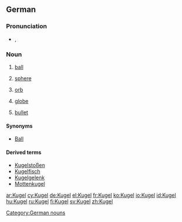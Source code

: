 {{also|kugel}}
==German==

===Pronunciation===
* {{IPA|/ˈkuːɡəl/|lang=de}}, {{SAMPA|/"ku:g@l/}}

===Noun===
{{de-noun|g=f|plural=Kugeln}}

# [[ball]]
# {{geometry|lang=de}} [[sphere]]
# [[orb]]
# {{geography|lang=de}} [[globe]]
# [[bullet]]

====Synonyms====
* [[Ball]]

====Derived terms====
* [[Kugelstoßen]] {{n}}
* [[Kugelfisch]] {{m}}
* [[Kugelgelenk]] {{n}}
* [[Mottenkugel]]

[[Category:German nouns]]

[[ar:Kugel]]
[[cy:Kugel]]
[[de:Kugel]]
[[el:Kugel]]
[[fr:Kugel]]
[[ko:Kugel]]
[[io:Kugel]]
[[id:Kugel]]
[[hu:Kugel]]
[[ru:Kugel]]
[[fi:Kugel]]
[[sv:Kugel]]
[[zh:Kugel]]